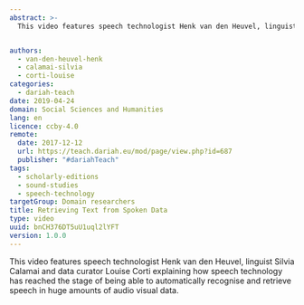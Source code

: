 ```yaml
---
abstract: >-
  This video features speech technologist Henk van den Heuvel, linguist Silvia Calamai and data curator Louise Corti explaining how speech technology has reached the stage of being able to automatically recognise and retrieve speech in huge amounts of audio visual data.


authors:
  - van-den-heuvel-henk
  - calamai-silvia
  - corti-louise
categories:
  - dariah-teach
date: 2019-04-24
domain: Social Sciences and Humanities
lang: en
licence: ccby-4.0
remote:
  date: 2017-12-12
  url: https://teach.dariah.eu/mod/page/view.php?id=687
  publisher: "#dariahTeach"
tags:
  - scholarly-editions
  - sound-studies
  - speech-technology
targetGroup: Domain researchers
title: Retrieving Text from Spoken Data
type: video
uuid: bnCH376DT5uU1uql2lYFT
version: 1.0.0
---
```


This video features speech technologist Henk van den Heuvel, linguist Silvia Calamai and data curator Louise Corti explaining how speech technology has reached the stage of being able to automatically recognise and retrieve speech in huge amounts of audio visual data.

<VideoCard title="DH in Practice" subtitle="Retrieving Text from Spoken Data" id="5fskmqgcvtw" image="images/silvia_calamai.jpg" />

